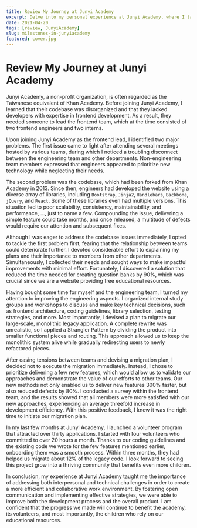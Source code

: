 ```yaml
---
title: Review My Journey at Junyi Academy
excerpt: Delve into my personal experience at Junyi Academy, where I tackled challenges head-on by fostering better communication, refining development strategies, and approaching solutions to strengthen its impact as a valuable educational resource.
date: 2021-04-20
tags: [review, JunyiAcademy]
slug: milestones-in-junyiacademy
featured: cover.jpg
---
```


# Review My Journey at Junyi Academy

Junyi Academy, a non-profit organization, is often regarded as the Taiwanese equivalent of Khan Academy. Before joining Junyi Academy, I learned that their codebase was disorganized and that they lacked developers with expertise in frontend development. As a result, they needed someone to lead the frontend team, which at the time consisted of two frontend engineers and two interns.

Upon joining Junyi Academy as the frontend lead, I identified two major problems. The first issue came to light after attending several meetings hosted by various teams, during which I noticed a troubling disconnect between the engineering team and other departments. Non-engineering team members expressed that engineers appeared to prioritize new technology while neglecting their needs.

The second problem was the codebase, which had been forked from Khan Academy in 2013. Since then, engineers had developed the website using a diverse array of libraries, including `Bootstrap`, `Jinja2`, `Handlebars`, `Backbone`, `jQuery`, and `React`. Some of these libraries even had multiple versions. This situation led to poor scalability, consistency, maintainability, and performance, ..., just to name a few. Compounding the issue, delivering a simple feature could take months, and once released, a multitude of defects would require our attention and subsequent fixes.

Although I was eager to address the codebase issues immediately, I opted to tackle the first problem first, fearing that the relationship between teams could deteriorate further. I devoted considerable effort to explaining my plans and their importance to members from other departments. Simultaneously, I collected their needs and sought ways to make impactful improvements with minimal effort. Fortunately, I discovered a solution that reduced the time needed for creating question banks by 90%, which was crucial since we are a website providing free educational resources.

Having bought some time for myself and the engineering team, I turned my attention to improving the engineering aspects. I organized internal study groups and workshops to discuss and make key technical decisions, such as frontend architecture, coding guidelines, library selection, testing strategies, and more. Most importantly, I devised a plan to migrate our large-scale, monolithic legacy application. A complete rewrite was unrealistic, so I applied a Strangler Pattern by dividing the product into smaller functional pieces and routing. This approach allowed us to keep the monolithic system alive while gradually redirecting users to newly refactored pieces.

After easing tensions between teams and devising a migration plan, I decided not to execute the migration immediately. Instead, I chose to prioritize delivering a few new features, which would allow us to validate our approaches and demonstrate the value of our efforts to other teams. Our new methods not only enabled us to deliver new features 300% faster, but also reduced defects by 80%. I conducted a survey within the frontend team, and the results showed that all members were more satisfied with our new approaches, experiencing an average threefold increase in development efficiency. With this positive feedback, I knew it was the right time to initiate our migration plan.

In my last few months at Junyi Academy, I launched a volunteer program that attracted over thirty applications. I started with four volunteers who committed to over 20 hours a month. Thanks to our coding guidelines and the existing code we wrote for the few features mentioned earlier, onboarding them was a smooth process. Within three months, they had helped us migrate about 12% of the legacy code. I look forward to seeing this project grow into a thriving community that benefits even more children.

In conclusion, my experience at Junyi Academy taught me the importance of addressing both interpersonal and technical challenges in order to create a more efficient and collaborative work environment. By fostering open communication and implementing effective strategies, we were able to improve both the development process and the overall product. I am confident that the progress we made will continue to benefit the academy, its volunteers, and most importantly, the children who rely on our educational resources.
